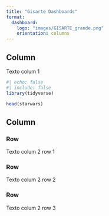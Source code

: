 ```yaml
---
title: "Gisarte Dashboards"
format:
  dashboard: 
    logo: "images/GISARTE_grande.png"
    orientation: columns
---
```


## Column {width="35%"}

Texto colum 1

```r
#| echo: false
#| include: false
library(tidyverse)
```

```r
head(starwars)

```


## Column {width="65%"}


### Row {heigth="10%"}

Texto colum 2 row 1



### Row {heigth="70%"}

Texto colum 2 row 2


### Row {heigth="20%"}

Texto colum 2 row 3
